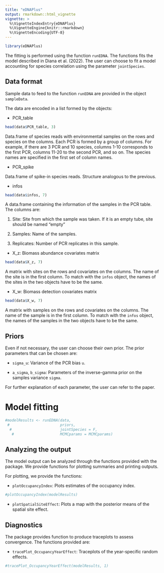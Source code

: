 ```yaml
---
title: "eDNAPlus"
output: rmarkdown::html_vignette
vignette: >
  %\VignetteIndexEntry{eDNAPlus}
  %\VignetteEngine{knitr::rmarkdown}
  %\VignetteEncoding{UTF-8}
---
```


```r
library(eDNAPlus)
```


The fitting is performed using the function `runEDNA`. The functions fits the model described in Diana et al. (2022). The user can choose to fit a model accounting for species correlation using the parameter `jointSpecies`.

## Data format

Sample data to feed to the function `runEDNA` are provided in the object `sampleData`. 


The data are encoded in a list formed by the objects:

* PCR_table

```r
head(data$PCR_table, 3)
```

Data.frame of species reads with environmental samples on the rows and species on the columns. Each PCR is formed by a group of columns. For example, if there are 3 PCR and 10 species, columns 1-10 corresponds to the first PCR, columns 11-20 to the second PCR, and so on. The species names are specified in the first set of column names.

* PCR_spike

Data.frame of spike-in species reads. Structure analogous to the previous.


* infos

```r
head(data$infos, 7)
```

A data.frame containing the information of the samples in the PCR table. The columns are:

   1. Site: Site from which the sample was taken. If it is an empty tube, site should be named "empty"

   2. Samples: Name of the samples.

   3. Replicates: Number of PCR replicates in this sample.


* X_z: Biomass abundance covariates matrix

```r
head(data$X_z, 7)
```

A matrix with sites on the rows and covariates on the columns. The name of the site is in the first column. To match with the `infos` object, the names of the sites in the two objects have to be the same.


* X_w: Biomass detection covariates matrix

```r
head(data$X_w, 7)
```

A matrix with samples on the rows and covariates on the columns. The name of the sample is in the first column. To match with the `infos` object, the names of the samples in the two objects have to be the same.


## Priors

Even if not necessary, the user can choose their own prior. The prior parameters that can be chosen are:

* `sigma_u`: Variance of the PCR bias `u`.

* `a_sigma`, `b_sigma`: Parameters of the inverse-gamma prior on the samples variance `sigma`.

For further explanation of each parameter, the user can refer to the paper.

# Model fitting

```r
#modelResults <- runEDNA(data,
 #                       priors,
  #                      jointSpecies = F,
   #                     MCMCparams = MCMCparams) 
```



## Analyzing the output

The model output can be analyzed through the functions provided with the package. We provide functions for plotting summaries and printing outputs.

For plotting, we provide the functions:

* `plotOccupancyIndex`: Plots estimates of the occupancy index.

```r
#plotOccupancyIndex(modelResults)
```

* `plotSpatialSiteEffect`: Plots a map with the posterior means of the spatial site effect.

## Diagnostics

The package provides function to produce traceplots to assess convergence. The functions provided are:

* `tracePlot_OccupancyYearEffect`: Traceplots of the year-specific random effects.

```r
#tracePlot_OccupancyYearEffect(modelResults, 1)
```

